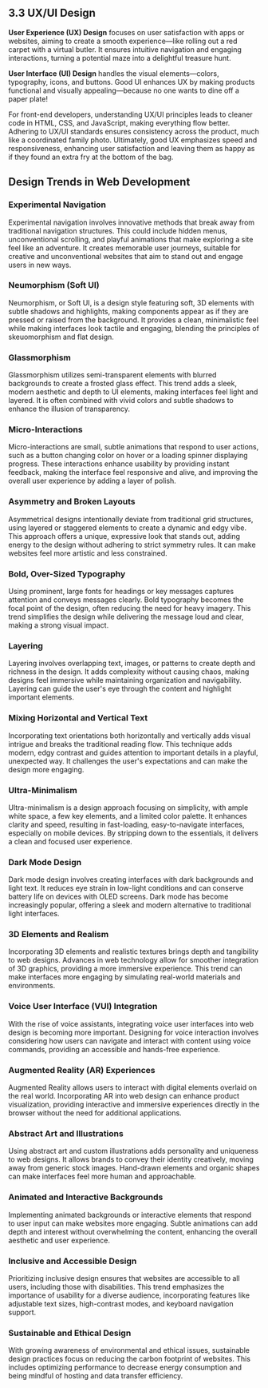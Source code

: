 ## 3.3 UX/UI Design

**User Experience (UX) Design** focuses on user satisfaction with apps or websites, aiming to create a smooth experience—like rolling out a red carpet with a virtual butler. It ensures intuitive navigation and engaging interactions, turning a potential maze into a delightful treasure hunt.

**User Interface (UI) Design** handles the visual elements—colors, typography, icons, and buttons. Good UI enhances UX by making products functional and visually appealing—because no one wants to dine off a paper plate!

For front-end developers, understanding UX/UI principles leads to cleaner code in HTML, CSS, and JavaScript, making everything flow better. Adhering to UX/UI standards ensures consistency across the product, much like a coordinated family photo. Ultimately, good UX emphasizes speed and responsiveness, enhancing user satisfaction and leaving them as happy as if they found an extra fry at the bottom of the bag.

## Design Trends in Web Development

### Experimental Navigation

Experimental navigation involves innovative methods that break away from traditional navigation structures. This could include hidden menus, unconventional scrolling, and playful animations that make exploring a site feel like an adventure. It creates memorable user journeys, suitable for creative and unconventional websites that aim to stand out and engage users in new ways.

### Neumorphism (Soft UI)

Neumorphism, or Soft UI, is a design style featuring soft, 3D elements with subtle shadows and highlights, making components appear as if they are pressed or raised from the background. It provides a clean, minimalistic feel while making interfaces look tactile and engaging, blending the principles of skeuomorphism and flat design.

### Glassmorphism

Glassmorphism utilizes semi-transparent elements with blurred backgrounds to create a frosted glass effect. This trend adds a sleek, modern aesthetic and depth to UI elements, making interfaces feel light and layered. It is often combined with vivid colors and subtle shadows to enhance the illusion of transparency.

### Micro-Interactions

Micro-interactions are small, subtle animations that respond to user actions, such as a button changing color on hover or a loading spinner displaying progress. These interactions enhance usability by providing instant feedback, making the interface feel responsive and alive, and improving the overall user experience by adding a layer of polish.

### Asymmetry and Broken Layouts

Asymmetrical designs intentionally deviate from traditional grid structures, using layered or staggered elements to create a dynamic and edgy vibe. This approach offers a unique, expressive look that stands out, adding energy to the design without adhering to strict symmetry rules. It can make websites feel more artistic and less constrained.

### Bold, Over-Sized Typography

Using prominent, large fonts for headings or key messages captures attention and conveys messages clearly. Bold typography becomes the focal point of the design, often reducing the need for heavy imagery. This trend simplifies the design while delivering the message loud and clear, making a strong visual impact.

### Layering

Layering involves overlapping text, images, or patterns to create depth and richness in the design. It adds complexity without causing chaos, making designs feel immersive while maintaining organization and navigability. Layering can guide the user's eye through the content and highlight important elements.

### Mixing Horizontal and Vertical Text

Incorporating text orientations both horizontally and vertically adds visual intrigue and breaks the traditional reading flow. This technique adds modern, edgy contrast and guides attention to important details in a playful, unexpected way. It challenges the user's expectations and can make the design more engaging.

### Ultra-Minimalism

Ultra-minimalism is a design approach focusing on simplicity, with ample white space, a few key elements, and a limited color palette. It enhances clarity and speed, resulting in fast-loading, easy-to-navigate interfaces, especially on mobile devices. By stripping down to the essentials, it delivers a clean and focused user experience.

### Dark Mode Design

Dark mode design involves creating interfaces with dark backgrounds and light text. It reduces eye strain in low-light conditions and can conserve battery life on devices with OLED screens. Dark mode has become increasingly popular, offering a sleek and modern alternative to traditional light interfaces.

### 3D Elements and Realism

Incorporating 3D elements and realistic textures brings depth and tangibility to web designs. Advances in web technology allow for smoother integration of 3D graphics, providing a more immersive experience. This trend can make interfaces more engaging by simulating real-world materials and environments.

### Voice User Interface (VUI) Integration

With the rise of voice assistants, integrating voice user interfaces into web design is becoming more important. Designing for voice interaction involves considering how users can navigate and interact with content using voice commands, providing an accessible and hands-free experience.

### Augmented Reality (AR) Experiences

Augmented Reality allows users to interact with digital elements overlaid on the real world. Incorporating AR into web design can enhance product visualization, providing interactive and immersive experiences directly in the browser without the need for additional applications.

### Abstract Art and Illustrations

Using abstract art and custom illustrations adds personality and uniqueness to web designs. It allows brands to convey their identity creatively, moving away from generic stock images. Hand-drawn elements and organic shapes can make interfaces feel more human and approachable.

### Animated and Interactive Backgrounds

Implementing animated backgrounds or interactive elements that respond to user input can make websites more engaging. Subtle animations can add depth and interest without overwhelming the content, enhancing the overall aesthetic and user experience.

### Inclusive and Accessible Design

Prioritizing inclusive design ensures that websites are accessible to all users, including those with disabilities. This trend emphasizes the importance of usability for a diverse audience, incorporating features like adjustable text sizes, high-contrast modes, and keyboard navigation support.

### Sustainable and Ethical Design

With growing awareness of environmental and ethical issues, sustainable design practices focus on reducing the carbon footprint of websites. This includes optimizing performance to decrease energy consumption and being mindful of hosting and data transfer efficiency.
